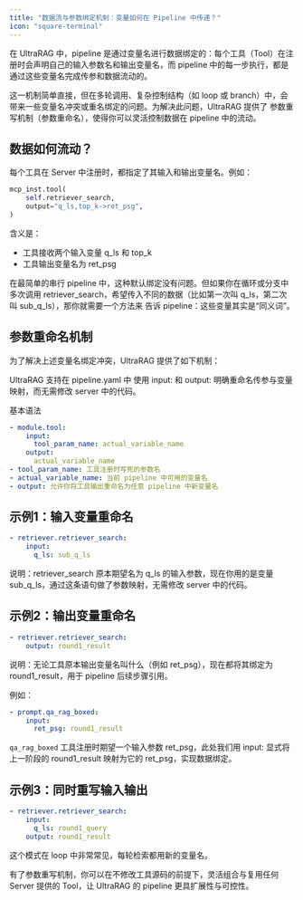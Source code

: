 ```yaml
---
title: "数据流与参数绑定机制：变量如何在 Pipeline 中传递？"
icon: "square-terminal"
---
```


在 UltraRAG 中，pipeline 是通过变量名进行数据绑定的：每个工具（Tool）在注册时会声明自己的输入参数名和输出变量名，而 pipeline 中的每一步执行，都是通过这些变量名完成传参和数据流动的。

这一机制简单直接，但在多轮调用、复杂控制结构（如 loop 或 branch）中，会带来一些变量名冲突或重名绑定的问题。为解决此问题，UltraRAG 提供了 参数重写机制（参数重命名），使得你可以灵活控制数据在 pipeline 中的流动。

## 数据如何流动？

每个工具在 Server 中注册时，都指定了其输入和输出变量名。例如：

```python
mcp_inst.tool(
    self.retriever_search,
    output="q_ls,top_k->ret_psg",
)
```

含义是：

- 工具接收两个输入变量 q_ls 和 top_k
- 工具输出变量名为 ret_psg

在最简单的串行 pipeline 中，这种默认绑定没有问题。但如果你在循环或分支中 多次调用 retriever_search，希望传入不同的数据（比如第一次叫 q_ls，第二次叫 sub_q_ls），那你就需要一个方法来 告诉 pipeline：这些变量其实是“同义词”。

## 参数重命名机制

为了解决上述变量名绑定冲突，UltraRAG 提供了如下机制：

UltraRAG 支持在 pipeline.yaml 中 使用 input: 和 output: 明确重命名传参与变量映射，而无需修改 server 中的代码。

基本语法

```yaml
- module.tool:
    input:
      tool_param_name: actual_variable_name
    output:
      actual_variable_name
- tool_param_name: 工具注册时写死的参数名
- actual_variable_name: 当前 pipeline 中可用的变量名
- output: 允许你将工具输出重命名为任意 pipeline 中新变量名
```

## 示例1：输入变量重命名

```yaml
- retriever.retriever_search:
    input:
      q_ls: sub_q_ls
```

说明：retriever_search 原本期望名为 q_ls 的输入参数，现在你用的是变量 sub_q_ls，通过这条语句做了参数映射，无需修改 server 中的代码。

## 示例2：输出变量重命名

```yaml
- retriever.retriever_search:
    output: round1_result
```

说明：无论工具原本输出变量名叫什么（例如 ret_psg），现在都将其绑定为 round1_result，用于 pipeline 后续步骤引用。

例如：

```yaml
- prompt.qa_rag_boxed:
    input:
      ret_psg: round1_result
```

`qa_rag_boxed` 工具注册时期望一个输入参数 ret_psg，此处我们用 input: 显式将上一阶段的 round1_result 映射为它的 ret_psg，实现数据绑定。

## 示例3：同时重写输入输出

```yaml
- retriever.retriever_search:
    input:
      q_ls: round1_query
    output: round1_result
```

这个模式在 loop 中非常常见，每轮检索都用新的变量名。

有了参数重写机制，你可以在不修改工具源码的前提下，灵活组合与复用任何 Server 提供的 Tool，让 UltraRAG 的 pipeline 更具扩展性与可控性。